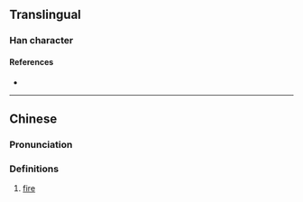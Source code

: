 {{character info}}
==Translingual==

===Han character===
{{Han char|rn=86|rad=火|as=13|sn=17|four=98853|canj=FTGI|ids=⿰火義}}

====References====
* {{Han ref|kx=0685.030|dkj=19472|hdz=32242.050|uh=71E8|ud=29160|bh=ED5E|bd=60766}}

----

==Chinese==
{{zh-forms}}

===Pronunciation===
{{zh-pron
|m=xī
|c=hei1
|mc=
|oc=
|ma=
|cat=
}}

===Definitions===
{{zh-hanzi}}

# [[fire]]